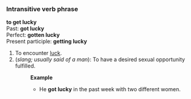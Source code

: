 ===Intransitive verb phrase===
'''to get lucky'''<br>
Past: '''got lucky'''<br>
Perfect: '''gotten lucky'''<br>
Present participle: '''getting lucky'''
#To encounter [[luck]].
#(''slang; usually said of a man''): To have a desired sexual opportunity fulfilled.
#:'''Example'''
#:*He '''got lucky''' in the past week with two different women.